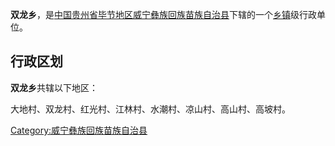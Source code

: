 {{中国乡级行政区
| 行政区全称 = 双龙乡
| 景观照片文件名 =
| 景观照片描述 =
| 汉语拼音 =
| 通用拼音 =
| 注音符號 =
| 其它标音类型1 =
| 其它标音1 =
| 其它标音类型2 =
| 其它标音2 =
| 其它语言类型1 =
| 其它语言地名1 =
| 其它语言类型2 =
| 其它语言地名2 =
| 上级行政区 = [[贵州省|贵州省]][[毕节地区|毕节地区]][[威宁彝族回族苗族自治县|威宁彝族回族苗族自治县]]
| 行政区类别 = [[乡镇|乡镇]]
| 行政区划代码 =
| 地理坐标 =
| 总面积 =
| 户籍人口 =
| 户籍人口年份 =
| 常住人口 =
| 常住人口年份 =
| 人口密度 =
| 行政区划 =
| 官方网站 =
| 政府驻地 =
| 邮政编码 =
| 毗邻行政区 =
| 位置图文件名 =
| 位置图描述 =
}}
'''双龙乡'''，是[[中华人民共和国|中国]][[贵州省|贵州省]][[毕节地区|毕节地区]][[威宁彝族回族苗族自治县|威宁彝族回族苗族自治县]]下辖的一个[[乡镇|乡镇]]级行政单位。

== 行政区划 ==
'''双龙乡'''共辖以下地区：

大地村、双龙村、红光村、江林村、水潮村、凉山村、高山村、高坡村。

{{贵州小作品}}
{{威宁彝族回族苗族自治县行政区划}}

[[Category:威宁彝族回族苗族自治县|Category:威宁彝族回族苗族自治县]]